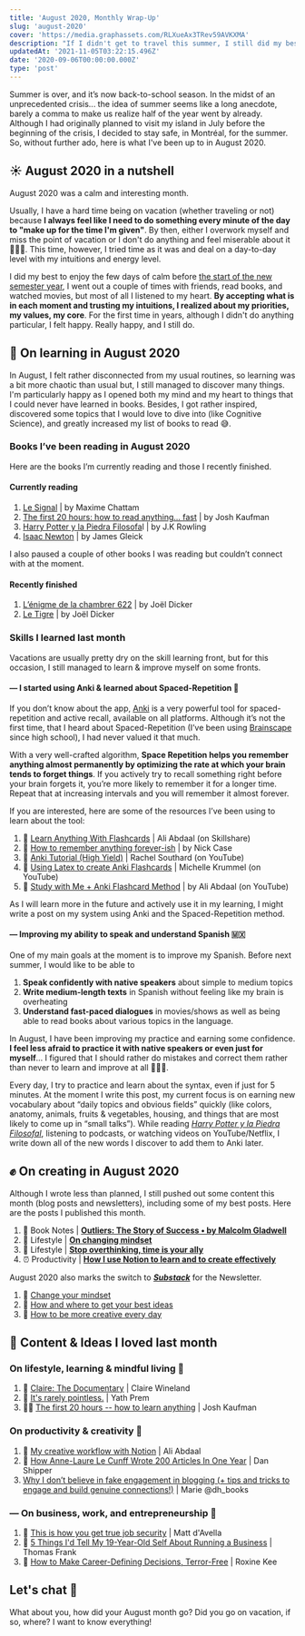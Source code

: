 ```yaml
---
title: 'August 2020, Monthly Wrap-Up'
slug: 'august-2020'
cover: 'https://media.graphassets.com/RLXueAx3TRev59AVKXMA'
description: "If I didn't get to travel this summer, I still did my best to enjoy, learn, and create. Here is what I've been up to in August 2020."
updatedAt: '2021-11-05T03:22:15.496Z'
date: '2020-09-06T00:00:00.000Z'
type: 'post'
---
```


Summer is over, and it’s now back-to-school season. In the midst of an unprecedented crisis... the idea of summer seems like a long anecdote, barely a comma to make us realize half of the year went by already. Although I had originally planned to visit my island in July before the beginning of the crisis, I decided to stay safe, in Montréal, for the summer. So, without further ado, here is what I've been up to in August 2020.

## ☀️ August 2020 in a nutshell

August 2020 was a calm and interesting month.

Usually, I have a hard time being on vacation (whether traveling or not) because **I always feel like I need to do something every minute of the day to "make up for the time I'm given"**. By then, either I overwork myself and miss the point of vacation or I don't do anything and feel miserable about it 🤷🏾‍♂️. This time, however, I tried time as it was and deal on a day-to-day level with my intuitions and energy level.

I did my best to enjoy the few days of calm before [the start of the new semester year](/blog/university-fall-semester-2020/), I went out a couple of times with friends, read books, and watched movies, but most of all I listened to my heart. **By accepting what is in each moment and trusting my intuitions, I realized about my priorities, my values, my core**. For the first time in years, although I didn't do anything particular, I felt happy. Really happy, and I still do.

## 📖 On learning in August 2020

In August, I felt rather disconnected from my usual routines, so learning was a bit more chaotic than usual but, I still managed to discover many things. I'm particularly happy as I opened both my mind and my heart to things that I could never have learned in books. Besides, I got rather inspired, discovered some topics that I would love to dive into (like Cognitive Science), and greatly increased my list of books to read 😅.

### Books I’ve been reading in August 2020

Here are the books I’m currently reading and those I recently finished.

#### Currently reading

1. [Le Signal](https://amzn.to/2YiQair) | by Maxime Chattam
2. [The first 20 hours: how to read anything... fast](https://amzn.to/2Gq2kiE) | by Josh Kaufman
3. [Harry Potter y la Piedra Filosofa](https://amzn.to/3lTLEAk)l | by J.K Rowling
4. [Isaac Newton](https://amzn.to/2GAmPtj) | by James Gleick

I also paused a couple of other books I was reading but couldn’t connect with at the moment.

#### Recently finished

1. [L’énigme de la chambrer 622](https://amzn.to/2DuBrJh) | by Joël Dicker
2. [Le Tigre](https://amzn.to/2Z4Aa3e) | by Joël Dicker

### Skills I learned last month

Vacations are usually pretty dry on the skill learning front, but for this occasion, I still managed to learn & improve myself on some fronts.

#### — I started using Anki & learned about Spaced-Repetition 📱

If you don’t know about the app, [Anki](https://ankiweb.net/) is a very powerful tool for spaced-repetition and active recall, available on all platforms. Although it’s not the first time, that I heard about Spaced-Repetition (I’ve been using [Brainscape](https://www.brainscape.com/) since high school), I had never valued it that much.

With a very well-crafted algorithm, **Space Repetition helps you remember anything almost permanently by optimizing the rate at which your brain tends to forget things**. If you actively try to recall something right before your brain forgets it, you’re more likely to remember it for a longer time. Repeat that at increasing intervals and you will remember it almost forever.

If you are interested, here are some of the resources I’ve been using to learn about the tool:

1. 🎥 [Learn Anything With Flashcards](https://www.skillshare.com/classes/Learn-Anything-With-Flashcards-The-Ultimate-Guide-To-Anki/1530220171?via=user-profile) | Ali Abdaal (on Skillshare)
2. 📰 [How to remember anything forever-ish](https://ncase.me/remember/) | by Nick Case
3. 🎥 [Anki Tutorial (High Yield)](https://youtu.be/GfDYptzqCwo) | Rachel Southard (on YouTube)
4. 🎥 [Using Latex to create Anki Flashcards](https://youtu.be/bwcr25334J8) | Michelle Krummel (on YouTube)
5. 🎥 [Study with Me + Anki Flashcard Method](https://youtu.be/W-EpiaPcgTk) | by Ali Abdaal (on YouTube)

As I will learn more in the future and actively use it in my learning, I might write a post on my system using Anki and the Spaced-Repetition method.

#### — Improving my ability to speak and understand Spanish 🇲🇽

One of my main goals at the moment is to improve my Spanish. Before next summer, I would like to be able to

1. **Speak confidently with native speakers** about simple to medium topics
2. **Write medium-length texts** in Spanish without feeling like my brain is overheating
3. **Understand fast-paced dialogues** in movies/shows as well as being able to read books about various topics in the language.

In August, I have been improving my practice and earning some confidence. **I feel less afraid to practice it with native speakers or even just for myself**... I figured that I should rather do mistakes and correct them rather than never to learn and improve at all 🤷🏾‍♂️.

Every day, I try to practice and learn about the syntax, even if just for 5 minutes. At the moment I write this post, my current focus is on earning new vocabulary about “daily topics and obvious fields” quickly (like colors, anatomy, animals, fruits & vegetables, housing, and things that are most likely to come up in “small talks”). While reading [_Harry Potter y la Piedra Filosofal_](https://amzn.to/3lTLEAk), listening to podcasts, or watching videos on YouTube/Netflix, I write down all of the new words I discover to add them to Anki later.

## ✊ On creating in August 2020

Although I wrote less than planned, I still pushed out some content this month (blog posts and newsletters), including some of my best posts. Here are the posts I published this month.

1. 📖 Book Notes | **[Outliers: The Story of Success • by Malcolm Gladwell](/library/outliers-the-story-of-success/)**
2. 🌿 Lifestyle | **[On changing mindset](/blog/on-changing-mindset/)**
3. 🌿 Lifestyle | **[Stop overthinking, time is your ally](/blog/on-changing-mindset/)**
4. ⏰ Productivity | [**How I use Notion to learn and to create effectively**](/blog/how-i-use-notion-to-learn-and-create-more-effectively/)

August 2020 also marks the switch to [_**Substack**_](https://mathcrln.substack.com/) for the Newsletter.

1. 💌 [Change your mindset](https://mathcrln.substack.com/p/change-your-mindset)
2. 💌 [How and where to get your best ideas](https://mathcrln.substack.com/p/how-and-where-to-get-your-best-ideas)
3. 💌 [How to be more creative every day](https://mathcrln.substack.com/p/8008457_renewal-34-how-to-be-more-creative-everyday)

## 🌟 Content & Ideas I loved last month

### On lifestyle, learning & mindful living 🌿

1. 🎥 [Claire: The Documentary](https://youtu.be/jfqtOTwUcKE) | Claire Wineland
2. 📰 [It's rarely pointless.](https://yath.substack.com/p/020-its-rarely-pointless) | Yath Prem
3. 🎥📖 [The first 20 hours -- how to learn anything](https://youtu.be/5MgBikgcWnY) | Josh Kaufman

### On productivity & creativity 🎨

1. 🎥 [My creative workflow with Notion](https://youtu.be/uJgv0XQOehs) | Ali Abdaal
2. 📰 [How Anne-Laure Le Cunff Wrote 200 Articles In One Year](https://superorganizers.substack.com/p/how-anne-laure-le-cunff-wrote-200) | Dan Shipper
3. [Why I don’t believe in fake engagement in blogging (+ tips and tricks to engage and build genuine connections!)](https://drizzleandhurricanebooks.com/2020/08/12/fake-engagement-in-blogging-tips-and-tricks-to-engage-and-build-genuine-connections/) | Marie @dh_books

### — On business, work, and entrepreneurship 🚀

1. 🎥 [This is how you get true job security](https://youtu.be/W9XW93mdP_Y) | Matt d'Avella
2. 🎥 [5 Things I'd Tell My 19-Year-Old Self About Running a Business](https://youtu.be/mwc38GNpy54) | Thomas Frank
3. 📰 [How to Make Career-Defining Decisions, Terror-Free](https://www.roxinekee.com/blog/how-to-make-terror-free-career-defining-decisions) | Roxine Kee

## Let's chat 💬

What about you, how did your August month go? Did you go on vacation, if so, where? I want to know everything!

